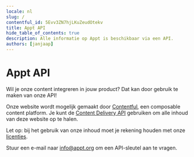 ```yaml
---
locale: nl
slug: /
contentful_id: 5Evv3ZN7hjLKuZeudOtekv
title: Appt API
hide_table_of_contents: true
description: Alle informatie op Appt is beschikbaar via een API.
authors: [janjaap]
---
```


# Appt API

Wil je onze content integreren in jouw product? Dat kan door gebruik te maken van onze API!

Onze website wordt mogelijk gemaakt door [Contentful](https://www.contentful.com), een composable content platform. Je kunt de [Content Delivery API](https://www.contentful.com/developers/docs/references/content-delivery-api/) gebruiken om alle inhoud van deze website op te halen.

Let op: bij het gebruik van onze inhoud moet je rekening houden met onze [licenties](/nl/licenties).

Stuur een e-mail naar [info@appt.org](mailto:info@appt.org) om een API-sleutel aan te vragen.